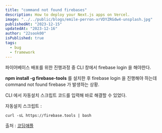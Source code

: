 ```yaml
---
title: "command not found firebases"
description: How to deploy your Next.js apps on Vercel.
image: "../../public/blogs/emile-perron-xrVDYZRGdw4-unsplash.jpg"
publishedAt: "2023-12-15"
updatedAt: "2023-12-16"
author: "22sook00"
isPublished: true
tags:
  - bug
  - framework
---
```


파이어베이스 배포를 위한 진행과정 중 CLI 창에서 firebase login 을 해야한다.

**npm install -g firebase-tools** 를 설치한 후 firebase login 을 진행해야 하는데 command not found firebase 가 발생하는 상황.

CLI 에서 자동설치 스크립트 코드를 입력해 바로 해결할 수 있었다.

자동설치 스크립트 :

```
curl -sL https://firebase.tools | bash
```

출처 : [코딩애플](https://codingapple.com/forums/topic/command-not-found-firebase/)
